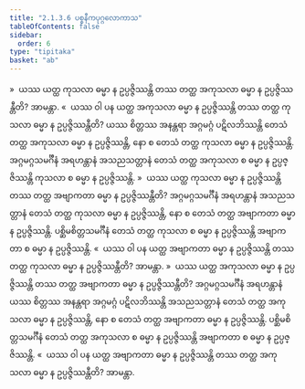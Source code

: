 ```yaml
---
title: "2.1.3.6 ပစ္စနီကပုဂ္ဂလောကာသ"
tableOfContents: false
sidebar:
  order: 6
type: "tipitaka"
basket: "ab"
---
```



<DynamicBreadcrumb />

<Division number="67">

<Paragraph number="315">
»  ယဿ ယတ္ထ ကုသလာ ဓမ္မာ န ဥပ္ပဇ္ဇိဿန္တိ တဿ တတ္ထ အကုသလာ ဓမ္မာ န ဥပ္ပဇ္ဇိဿန္တီတိ? အာမန္တာ.
</Paragraph>

<Paragraph number="316">
«  ယဿ ဝါ ပန ယတ္ထ အကုသလာ ဓမ္မာ န ဥပ္ပဇ္ဇိဿန္တိ တဿ တတ္ထ ကုသလာ ဓမ္မာ န ဥပ္ပဇ္ဇိဿန္တီတိ?
</Paragraph>

<Paragraph number="317">
ယဿ စိတ္တဿ အနန္တရာ အဂ္ဂမဂ္ဂံ ပဋိလဘိဿန္တိ တေသံ တတ္ထ အကုသလာ ဓမ္မာ န ဥပ္ပဇ္ဇိဿန္တိ, နော စ တေသံ တတ္ထ ကုသလာ ဓမ္မာ န ဥပ္ပဇ္ဇိဿန္တိ. အဂ္ဂမဂ္ဂသမင်္ဂီနံ အရဟန္တာနံ အသညသတ္တာနံ တေသံ တတ္ထ အကုသလာ စ ဓမ္မာ န ဥပ္ပဇ္ဇိဿန္တိ ကုသလာ စ ဓမ္မာ န ဥပ္ပဇ္ဇိဿန္တိ.
</Paragraph>

<Paragraph number="318">
»  ယဿ ယတ္ထ ကုသလာ ဓမ္မာ န ဥပ္ပဇ္ဇိဿန္တိ တဿ တတ္ထ အဗျာကတာ ဓမ္မာ န ဥပ္ပဇ္ဇိဿန္တီတိ?
</Paragraph>

<Paragraph number="319">
အဂ္ဂမဂ္ဂသမင်္ဂီနံ အရဟန္တာနံ အသညသတ္တာနံ တေသံ တတ္ထ ကုသလာ ဓမ္မာ န ဥပ္ပဇ္ဇိဿန္တိ, နော စ တေသံ တတ္ထ အဗျာကတာ ဓမ္မာ န ဥပ္ပဇ္ဇိဿန္တိ. ပစ္ဆိမစိတ္တသမင်္ဂီနံ တေသံ တတ္ထ ကုသလာ စ ဓမ္မာ န ဥပ္ပဇ္ဇိဿန္တိ အဗျာကတာ စ ဓမ္မာ န ဥပ္ပဇ္ဇိဿန္တိ.
</Paragraph>

<Paragraph number="320">
«  ယဿ ဝါ ပန ယတ္ထ အဗျာကတာ ဓမ္မာ န ဥပ္ပဇ္ဇိဿန္တိ တဿ တတ္ထ ကုသလာ ဓမ္မာ န ဥပ္ပဇ္ဇိဿန္တီတိ? အာမန္တာ.
</Paragraph>

</Division>
<Division number="68">

<Paragraph number="321">
»  ယဿ ယတ္ထ အကုသလာ ဓမ္မာ န ဥပ္ပဇ္ဇိဿန္တိ တဿ တတ္ထ အဗျာကတာ ဓမ္မာ န ဥပ္ပဇ္ဇိဿန္တီတိ?
</Paragraph>

<Paragraph number="322">
အဂ္ဂမဂ္ဂသမင်္ဂီနံ အရဟန္တာနံ ယဿ စိတ္တဿ အနန္တရာ အဂ္ဂမဂ္ဂံ ပဋိလဘိဿန္တိ အသညသတ္တာနံ တေသံ တတ္ထ အကုသလာ ဓမ္မာ န ဥပ္ပဇ္ဇိဿန္တိ, နော စ တေသံ တတ္ထ အဗျာကတာ ဓမ္မာ န ဥပ္ပဇ္ဇိဿန္တိ. ပစ္ဆိမစိတ္တသမင်္ဂီနံ တေသံ တတ္ထ အကုသလာ စ ဓမ္မာ န ဥပ္ပဇ္ဇိဿန္တိ အဗျာကတာ စ ဓမ္မာ န ဥပ္ပဇ္ဇိဿန္တိ.
</Paragraph>

<Paragraph number="323">
«  ယဿ ဝါ ပန ယတ္ထ အဗျာကတာ ဓမ္မာ န ဥပ္ပဇ္ဇိဿန္တိ တဿ တတ္ထ အကုသလာ ဓမ္မာ န ဥပ္ပဇ္ဇိဿန္တီတိ? အာမန္တာ.
</Paragraph>
</Division>